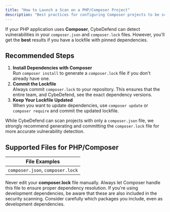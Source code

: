 ```yaml
---
title: "How to Launch a Scan on a PHP/Composer Project"
description: "Best practices for configuring Composer projects to be scanned by CybeDefend, with an emphasis on lockfiles."
---
```



If your PHP application uses **Composer**, CybeDefend can detect vulnerabilities in your `composer.json` and `composer.lock` files. However, you'll get the **best** results if you have a lockfile with pinned dependencies.

## Recommended Steps

1. **Install Dependencies with Composer**  
   Run `composer install` to generate a `composer.lock` file if you don't already have one.  
2. **Commit the Lockfile**  
   Always commit `composer.lock` to your repository. This ensures that the entire team, and CybeDefend, see the exact dependency versions.
3. **Keep Your Lockfile Updated**  
   When you want to update dependencies, use `composer update` or `composer require` and commit the updated lockfile.

<UseLockfiles />

<Note>
While CybeDefend can scan projects with only a <code>composer.json</code> file, we strongly recommend generating and committing the <code>composer.lock</code> file for more accurate vulnerability detection.
</Note>

## Supported Files for PHP/Composer

| File Examples      | 
|--------------------|
| `composer.json`, `composer.lock` |

<Warning>
Never edit your <strong>composer.lock</strong> file manually. Always let Composer handle this file to ensure proper dependency resolution.
</Warning>

<Tip>
If you're using development dependencies, be aware that these are also included in the security scanning. Consider carefully which packages you include, even as development dependencies.
</Tip>
